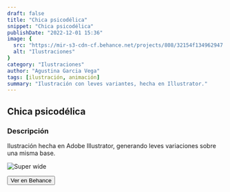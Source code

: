 ```yaml
---
draft: false
title: "Chica psicodélica"
snippet: "Chica psicodélica"
publishDate: "2022-12-01 15:36"
image: {
  src: "https://mir-s3-cdn-cf.behance.net/projects/808/32154f134962947.Y3JvcCwxMDUwLDgyMSwyNTU2LDQxNg.png",
  alt: "Ilustraciones"
}
category: "Ilustraciones"
author: "Agustina Garcia Vega"
tags: [ilustración, animación]
summary: "Ilustración con leves variantes, hecha en Illustrator."
---
```



## Chica psicodélica

### <a name="Descripción"></a>Descripción

Ilustración hecha en Adobe Illustrator, generando leves variaciones sobre una misma base.

![Super wide](https://mir-s3-cdn-cf.behance.net/project_modules/max_1200/c9e6f5134962947.61df2f8e04f0c.gif)

<a href="https://www.behance.net/gallery/134962947/_" target="blank">
  <Button>Ver en Behance</Button>
</a>

